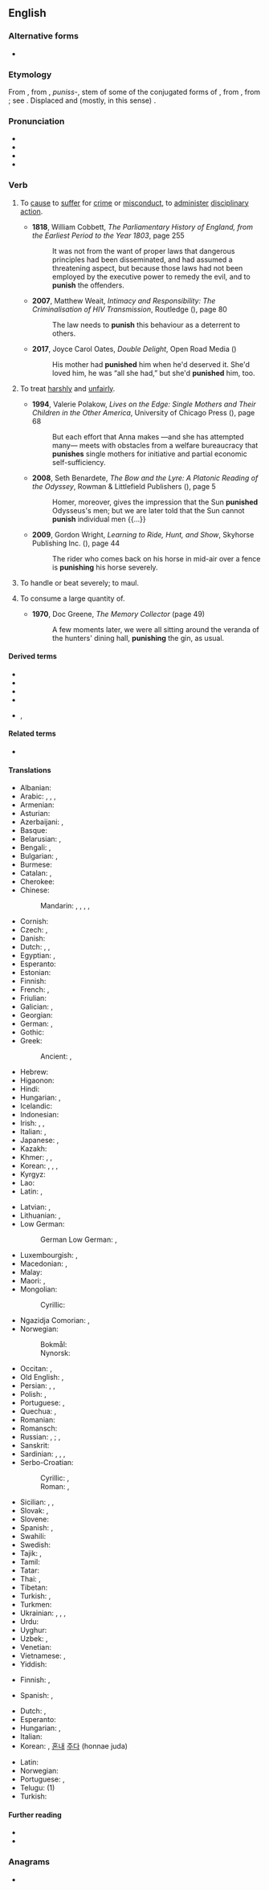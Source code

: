 ==English==

===Alternative forms===
* {{alter|en|punishe||obsolete}}

===Etymology===
{{root|en|ine-pro|*kʷey-}}
From {{inh|en|enm|punischen}}, from {{der|en|xno|-}}, {{der|en|fro|-}} ''puniss-'', stem of some of the conjugated forms of {{m|fro|punir}}, from {{der|en|la|puniō|t=I inflict punishment upon}}, from {{m|la|poena||punishment, penalty}}; see {{m|en|pain}}. Displaced {{ncog|ang|wītnian}} and (mostly, in this sense) {{m|ang|wrecan}}.

===Pronunciation===
* {{IPA|en|/ˈpʌnɪʃ/}}
* {{hyph|en|pun|ish}}
* {{audio|en|en-us-punish.ogg|Audio (US)}}
* {{rhymes|en|ʌnɪʃ|s=2}}

===Verb===
{{en-verb}}

# {{lb|en|transitive}} To [[cause]] to [[suffer]] for [[crime]] or [[misconduct]], to [[administer]] [[disciplinary]] [[action]].
#* '''1818''', William Cobbett, ''The Parliamentary History of England, from the Earliest Period to the Year 1803'', page 255
#*: It was not from the want of proper laws that dangerous principles had been disseminated, and had assumed a threatening aspect, but because those laws had not been employed by the executive power to remedy the evil, and to '''punish''' the offenders.
#* '''2007''', Matthew Weait, ''Intimacy and Responsibility: The Criminalisation of HIV Transmission'', Routledge ({{ISBN|9781135308162}}), page 80
#*: The law needs to '''punish''' this behaviour as a deterrent to others.
#* '''2017''', Joyce Carol Oates, ''Double Delight'', Open Road Media ({{ISBN|9781504045155}})
#*: His mother had '''punished''' him when he'd deserved it. She'd loved him, he was “all she had,” but she'd '''punished''' him, too.
#: {{syn|en|castigate}}
#: {{ux|en|If a prince violates the law, then he must be '''punished''' like an ordinary person.}}
# {{lb|en|transitive|figuratively}} To treat [[harsh]]ly and [[unfair]]ly.
#* '''1994''', Valerie Polakow, ''Lives on the Edge: Single Mothers and Their Children in the Other America'', University of Chicago Press ({{ISBN|9780226219646}}), page 68
#*: But each effort that Anna makes —and she has attempted many— meets with obstacles from a welfare bureaucracy that '''punishes''' single mothers for initiative and partial economic self-sufficiency.
#* '''2008''', Seth Benardete, ''The Bow and the Lyre: A Platonic Reading of the Odyssey'', Rowman & Littlefield Publishers ({{ISBN|9780742565975}}), page 5
#*: Homer, moreover, gives the impression that the Sun '''punished''' Odysseus's men; but we are later told that the Sun cannot '''punish''' individual men {{...}}
#* '''2009''', Gordon Wright, ''Learning to Ride, Hunt, and Show'', Skyhorse Publishing Inc. ({{ISBN|9781602397262}}), page 44
#*: The rider who comes back on his horse in mid-air over a fence is '''punishing''' his horse severely.
#: {{syn|en|mistreat}}
# {{lb|en|transitive|colloquial}} To handle or beat severely; to maul.
# {{lb|en|transitive|colloquial}} To consume a large quantity of.
#* '''1970''', Doc Greene, ''The Memory Collector'' (page 49)
#*: A few moments later, we were all sitting around the veranda of the hunters' dining hall, '''punishing''' the gin, as usual.

====Derived terms====
* {{l|en|punishable}}
* {{l|en|punisher|pos=n}}
* {{l|en|punishing}}
* {{l|en|punishment|pos=n}}
* {{l|en|telish}}, {{l|en|telishment}}

====Related terms====
* {{l|en|pain}}

====Translations====
{{trans-top|to cause to suffer for crime or misconduct}}
* Albanian: {{t+|sq|ndëshkoj}}
* Arabic: {{t|ar|عَاقَبَ}}, {{t|ar|قَاصَصَ}}, {{t|ar|اِقْتَصَّ}}, {{t|ar|جَزَى}}
* Armenian: {{t+|hy|պատժել}}
* Asturian: {{t|ast|castigar}}
* Azerbaijani: {{t|az|cəzalandırmaq}}, {{t|az|cəzasını vermək}}
* Basque: {{t|eu|zigortu}}
* Belarusian: {{t|be|кара́ць|impf}}, {{t|be|пакара́ць|pf}}
* Bengali: {{t|bn|দণ্ড দেত্তয়া}}, {{t|bn|সাজা দেত্তয়া}}
* Bulgarian: {{t+|bg|нака́звам|impf}}, {{t|bg|нака́жа|pf}}
* Burmese: {{t+|my|အပြစ်ပေး}}
* Catalan: {{t+|ca|castigar}}, {{t+|ca|punir}}
* Cherokee: {{t|chr|ᎣᏍᏛᏗᏍᏗ|tr=osdvdisdi}}
* Chinese:
*: Mandarin: {{t+|cmn|懲罰}}, {{t+|cmn|惩罚|tr=chéngfá}}, {{t+|cmn|處罰}}, {{t+|cmn|处罚|tr=chǔfá}}, {{t+|cmn|制裁|tr=zhìcái}}
* Cornish: {{t|kw|kessydhya}}
* Czech: {{t+|cs|trestat|impf}}, {{t|cs|potrestat|pf}}
* Danish: {{t|da|straffe}}
* Dutch: {{t+|nl|straffen}}, {{t+|nl|afstraffen}}, {{t+|nl|bestraffen}}
* Egyptian: {{t-egy|ḫsf|h=x-s-U35-A24}}, {{t-egy|njk|h=n-i-k:G37}}
* Esperanto: {{t|eo|puni}}
* Estonian: {{t|et|karistama}}
* Finnish: {{t+|fi|rangaista}}
* French: {{t+|fr|punir}}, {{t+|fr|châtier}}
* Friulian: {{t|fur|cjastiâ}}
* Galician: {{t+|gl|castigar}}, {{t+|gl|punir}}
* Georgian: {{t|ka|დასჯა}}
* German: {{t+|de|bestrafen}}, {{t+|de|strafen}}
* Gothic: {{t|got|𐍅𐌻𐌹𐌶𐌾𐌰𐌽}}
* Greek: {{t+|el|τιμωρώ}}
*: Ancient: {{t|grc|τιμωρέω}}, {{t|grc|κολάζω}}
* Hebrew: {{t|he|הֶעֱנִישׁ|tr=he'enísh}}
* Higaonon: {{t|mba|silot}}
* Hindi: {{t|hi|सज़ा देना}}
* Hungarian: {{t+|hu|büntet}}, {{t+|hu|megbüntet}}
* Icelandic: {{t+|is|refsa}}
* Indonesian: {{t+|id|menghukum}}
* Irish: {{t|ga|cuir pionós ar}}, {{t|ga|pionósaigh}}, {{t|ga|aifir}}
* Italian: {{t+|it|punire}}, {{t+|it|castigare}}
* Japanese: {{t+|ja|罰する|tr=ばっする, bassuru}}, {{t+|ja|懲罰|tr=ちょうばつする, chōbatsu suru|alt=懲罰する}}
* Kazakh: {{t+|kk|жазалау}}
* Khmer: {{t|km|បញ្ចាល}}, {{t+|km|ផ្ដន្ទា}}, {{t+|km|ទរ}}
* Korean: {{t+|ko|벌주다}}, {{t+|ko|징벌하다}}, {{t+|ko|처벌하다}}, {{t|ko|응징하다}}
* Kyrgyz: {{t+|ky|жазалоо}}
* Lao: {{t|lo|ລົງໂທດ}}
* Latin: {{t+|la|multō}}, {{t|la|pūniō}}
{{trans-mid}}
* Latvian: {{t|lv|sodīt}}, {{t|lv|nosodīt}}
* Lithuanian: {{t|lt|bausti}}, {{t|lt|nubausti}}
* Low German:
*: German Low German: {{t|nds-de|strafen}}, {{t|nds-de|bestrafen}}
* Luxembourgish: {{t|lb|strofen}}, {{t|lb|bestrofen}}
* Macedonian: {{t|mk|казнува|impf}}, {{t|mk|казни|pf}}
* Malay: {{t|ms|menghukum}}
* Maori: {{t|mi|ngahi}}, {{t|mi|ngawhi}}
* Mongolian:
*: Cyrillic: {{t+|mn|шийтгэх}}
* Ngazidja Comorian: {{t|zdj|âdhiɓu|alt=uâdhiɓu}}, {{t|zdj|hukumu|alt=uhukumu}}
* Norwegian:
*: Bokmål: {{t+|nb|straffe}}
*: Nynorsk: {{t|nn|straffa}}
* Occitan: {{t+|oc|castigar}}, {{t+|oc|punir}}
* Old English: {{t|ang|wrecan}}, {{t|ang|wītnian}}
* Persian: {{t+|fa|ادب کردن|tr=adab kardan}}, {{t|fa|مجازات کردن|tr=mojâzât kardan}}, {{t+|fa|تنبیه کردن|tr=tanbih kardan}}
* Polish: {{t+|pl|karać|impf}}, {{t+|pl|ukarać|pf}}
* Portuguese: {{t+|pt|castigar}}, {{t+|pt|punir}}
* Quechua: {{t|qu|maqakuy}}, {{t|qu|wanay}}
* Romanian: {{t+|ro|pedepsi|alt=a pedepsi}}
* Romansch: {{t|rm|chastiar}}
* Russian: {{t+|ru|нака́зывать|impf}}, {{t+|ru|наказа́ть|pf}}; {{t+|ru|кара́ть|impf}}, {{t+|ru|покара́ть|pf}}
* Sanskrit: {{t|sa|चयते}}
* Sardinian: {{t|sc|casticare}}, {{t|sc|castigae}}, {{t|sc|castigai}}, {{t|sc|castigare}}
* Serbo-Croatian:
*: Cyrillic: {{t|sh|кажња́вати|impf}}, {{t|sh|ка̏знити|pf}}
*: Roman: {{t+|sh|kažnjávati|impf}}, {{t+|sh|kȁzniti|pf}}
* Sicilian: {{t+|scn|castigari}}, {{t+|scn|castijari}}, {{t+|scn|castiari}}
* Slovak: {{t|sk|trestať|impf}}, {{t|sk|potrestať|pf}}
* Slovene: {{t+|sl|kaznovati|impf}}
* Spanish: {{t+|es|castigar}}, {{t+|es|punir}}
* Swahili: {{t|sw|ku[[adhibu]]}}
* Swedish: {{t+|sv|straffa}}
* Tajik: {{t|tg|ҷазо додан}}, {{t|tg|сазо додан}}
* Tamil: {{t+|ta|தண்டி}}
* Tatar: {{t|tt|җәзаларга}}
* Thai: {{t+|th|ลงโทษ}}, {{t|th|ทำโทษ}}
* Tibetan: {{t|bo|ཉེས་པ་གཏོང}}
* Turkish: {{t+|tr|cezalandırmak}}, {{t+|tr|ceza vermek}}
* Turkmen: {{t|tk|jezalandyrmak}}
* Ukrainian: {{t|uk|кара́ти|impf}}, {{t|uk|покара́ти|pf}}, {{t|uk|нака́зувати|impf}}, {{t|uk|наказа́ти|pf}}
* Urdu: {{t|ur|سزا دینا|tr=sazā denā}}
* Uyghur: {{t+|ug|جازالىماق}}
* Uzbek: {{t+|uz|jazolamoq}}, {{t|uz|jazo bermoq}}
* Venetian: {{t|vec|castigar}}
* Vietnamese: {{t+|vi|phạt}}, {{t+|vi|trừng phạt}}
* Yiddish: {{t|yi|באַשטראָפֿן}}
{{trans-bottom}}

{{trans-top|to treat harshly and unfairly}}
* Finnish: {{t+|fi|rangaista}}, {{t+|fi|kurittaa}}
{{trans-mid}}
* Spanish: {{t+|es|castigar}}, {{t+|es|maltratar}}
{{trans-bottom}}

{{checktrans-top}}
* Dutch: {{t+check|nl|straffen}}, {{t+check|nl|afstraffen}}
* Esperanto: {{t-check|eo|puni}}
* Hungarian: {{t+check|hu|bántalmaz}}, {{t+|hu|helybenhagy}}
* Italian: {{t+check|it|punire}}
* Korean: {{t-check|ko|강타하다}}, [[혼내다|혼내]] [[주다]] (honnae juda)
{{trans-mid}}
* Latin: {{t-check|la|punire}}
* Norwegian: {{t+check|no|skade}}
* Portuguese: {{t+check|pt|castigar}}, {{t+|pt|punir}}
* Telugu: {{t+check|te|శిక్షించు}} (1)
* Turkish: {{t+check|tr|cezalandırmak}}
{{trans-bottom}}

====Further reading====
* {{R:Webster 1913}}
* {{R:Century 1911}}

===Anagrams===
* {{anagrams|en|a=hinpsu|push in|push-in|pushin'|unship}}